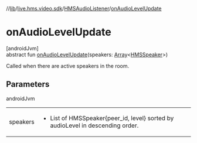 //[lib](../../../index)/[live.hms.video.sdk](../index)/[HMSAudioListener](index)/[onAudioLevelUpdate](on-audio-level-update)

# onAudioLevelUpdate

[androidJvm]\
abstract fun [onAudioLevelUpdate](on-audio-level-update)(speakers: [Array](https://kotlinlang.org/api/latest/jvm/stdlib/kotlin/-array/index.html)<[HMSSpeaker](../../live.hms.video.sdk.models/-h-m-s-speaker/index)>)

Called when there are active speakers in the room.

## Parameters

androidJvm

|          |                                                                                                |
| -------- | ---------------------------------------------------------------------------------------------- |
| speakers | <ul><li>List of HMSSpeaker{peer_id, level} sorted by audioLevel in descending order.</li></ul> |

